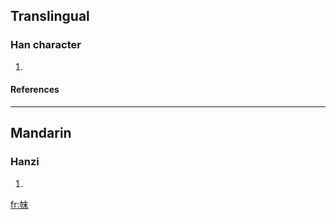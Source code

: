 ==Translingual==
===Han character===
{{Han char|rn=50|rad=巾|as=05|sn=8|four=|canj=中月木十 (LBDJ)}}
# {{defn|Han|sort=巾05}}
====References====
{{Han ref|kx=0329.400|dkj=08844|dj=0635.150|hdz=10732.140|uh=5E13|ud=24083}}
----
==Mandarin==
===Hanzi===
{{cmn-hanzi|pin=[[mà]] (ma4)|wg=ma<sup>4</sup>}}
# {{defn|Mandarin}}

[[fr:帓]]